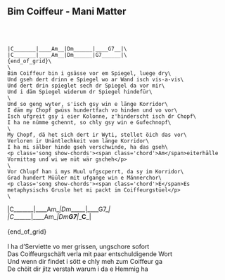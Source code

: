 ## Bim Coiffeur - Mani Matter
\
\
```{}
|C_______|____Am__|Dm______|____G7__|\
|C_______|____Am__|Dm______|G7______|\
{end_of_grid}\
\
Bim Coiffeur bin i gsässe vor em Spiegel, luege dry\
Und gseh dert drinn e Spiegel wo ar Wand isch vis-a-vis\
Und dert drin spieglet sech dr Spiegel da vor mir\
Und i däm Spiegel widerum dr Spiegel hindefür\
\
Und so geng wyter, s'isch gsy win e länge Korridor\
I däm my Chopf gwüss hundertfach vo hinden und vo vor\
Isch ufgreit gsy i eier Kolonne, z'hinderscht isch dr Chopf\
I ha ne nümme gchennt, so chly gsy win e Gufechnopf\
\
My Chopf, dä het sich dert ir Wyti, stellet öich das vor\
Verloren ir Unäntlechkeit vom länge Korridor\
I ha mi sälber hinde gseh verschwinde, ha das gseh\
<p class='song show-chords'><span class='chord'>Am</span>eiterhälle Vormittag und wi we nüt wär gscheh</p>
\
Vor Chlupf han i mys Muul ufgscperrt, da sy im Korridor\
Grad hundert Müüler mit ufgange win e Männerchor\
<p class='song show-chords'><span class='chord'>E</span>Es metaphysischs Grusle het mi packt im Coiffeurgstüel</p>
\
```
|C_______|____Am__|Dm______|____G7__|\
|C_______|____Am__|Dm__G7__|____C___| \
\
{end_of_grid}\
\
I ha d'Serviette vo mer grissen, ungschore sofort\
Das Coiffeurgschäft verla mit paar entschuldigende Wort\
Und wenn dir findet i sött e chly meh zum Coiffeur ga\
De chöit dir jitz verstah warum i da e Hemmig ha\
\
\
\
